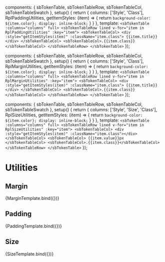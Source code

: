 

  components: { sbTokenTable, sbTokenTableRow, sbTokenTableCol, sbTokenTableSwatch },
  setup() {
    return {
      columns: ['Style', 'Class'],
      RplPaddingUtilities,
      getItemStyles: (item) => {
        return `background-color: ${item.color}; display: inline-block;`
      }
    }
  },
  template: `
    <sbTokenTable :columns="columns" full>
      <sbTokenTableRow lined v-for="item in RplPaddingUtilities" :key="item">
        <sbTokenTableCol>
          <div :style="getItemStyles(item)" :className="item.class">
            {{item.title}}
          </div>
        </sbTokenTableCol>
        <sbTokenTableCol>.{{item.class}}</sbTokenTableCol>
      </sbTokenTableRow>
    </sbTokenTable>
  `
});

  components: { sbTokenTable, sbTokenTableRow, sbTokenTableCol, sbTokenTableSwatch },
  setup() {
    return {
      columns: ['Style', 'Class'],
      RplMarginUtilities,
      getItemStyles: (item) => {
        return `background-color: ${item.color}; display: inline-block;`
      }
    }
  },
  template: `
    <sbTokenTable :columns="columns" full>
      <sbTokenTableRow lined v-for="item in RplMarginUtilities" :key="item">
        <sbTokenTableCol>
          <div :style="getItemStyles(item)" :className="item.class">
            {{item.title}}
          </div>
        </sbTokenTableCol>
        <sbTokenTableCol>.{{item.class}}</sbTokenTableCol>
      </sbTokenTableRow>
    </sbTokenTable>
  `
});

  components: { sbTokenTable, sbTokenTableRow, sbTokenTableCol, sbTokenTableSwatch },
  setup() {
    return {
      columns: ['Style', 'Size', 'Class'],
      RplSizeUtilities,
      getItemStyles: (item) => {
        return `background-color: ${item.color}; display: inline-block;`
      }
    }
  },
  template: `
    <sbTokenTable :columns="columns" full>
      <sbTokenTableRow lined v-for="item in RplSizeUtilities" :key="item">
        <sbTokenTableCol>
          <div :style="getItemStyles(item)" :className="item.class"></div>
        </sbTokenTableCol>
        <sbTokenTableCol>
          {{item.value}}px
        </sbTokenTableCol>
        <sbTokenTableCol>.{{item.class}}</sbTokenTableCol>
      </sbTokenTableRow>
    </sbTokenTable>
  `
});

# Utilities

<Meta title='Base Styles/Utilities/Spacing' />

## Margin

<Canvas>
  <Story name="Margin" parameters={{
    design: {
      type: 'figma',
      url: 'https://www.figma.com/file/jtsOPNk1k4cWnumzkZgclD/Ripple-2.0-PoC?node-id=1286%3A17240',
    }
  }}>
    {MarginTemplate.bind({})}
  </Story>
</Canvas>

## Padding

<Canvas>
  <Story name="Padding" parameters={{
    design: {
      type: 'figma',
      url: 'https://www.figma.com/file/jtsOPNk1k4cWnumzkZgclD/Ripple-2.0-PoC?node-id=1286%3A17240',
    }
  }}>
    {PaddingTemplate.bind({})}
  </Story>
</Canvas>

## Size

<Canvas>
  <Story name="Size" parameters={{
    design: {
      type: 'figma',
      url: 'https://www.figma.com/file/jtsOPNk1k4cWnumzkZgclD/Ripple-2.0-PoC?node-id=1286%3A17240',
    }
  }}>
    {SizeTemplate.bind({})}
  </Story>
</Canvas>
